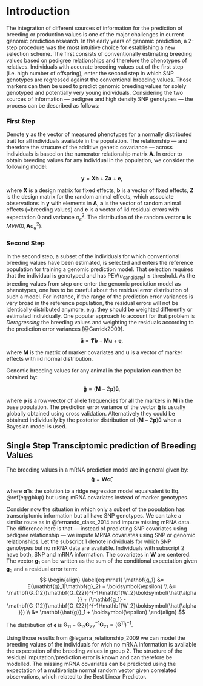 # Introduction
The integration of different sources of information for the prediction of 
breeding or production values is one of the major challenges in current genomic 
prediction research.
In the early years of genomic prediction, a 2-step procedure was the most 
intuitive choice for establishing a new selection scheme.
The first consists of conventionally estimating breeding values based on 
pedigree relationships and therefore the phenotypes of relatives.
Individuals with accurate breeding values out of the first step (i.e. high 
number of offspring), enter the second step in which SNP genotypes are regressed 
against the conventional breeding values.
Those markers can then be used to predict genomic breeding values for solely 
genotyped and potentially very young individuals.
Considering the two sources of information &mdash; pedigree and high density SNP 
genotypes &mdash; the process can be described as follows:

### First Step
Denote $\mathbf{y}$ as the vector of measured phenotypes for a normally 
distributed trait for all individuals available in the population.
The relationship &mdash; and therefore the strucure of the additive genetic 
covariance &mdash; across individuals is based on the numerator relationship 
matrix $\mathbf{A}$.
In order to obtain breeding values for any individual in the population, we 
consider the following model:

$$
\begin{equation}
	\mathbf{y} = \mathbf{Xb} + \mathbf{Za} + \mathbf{e},
	\label{eq:animal_model}
\end{equation}
$$

where $\mathbf{X}$ is a design matrix for fixed effects, $\mathbf{b}$ is a 
vector of fixed effects, $\mathbf{Z}$ is the design matrix for the random animal 
effects, which associate observations in $\mathbf{y}$ with elements in 
$\mathbf{A}$, $\mathbf{a}$ is the vector of random animal effects (=breeding 
values) and $\mathbf{e}$ is a vector of iid residual errors with expectation 
$0$ and variance $\sigma^2_e$.
The distribution of the random vector $\mathbf{u}$ is 
$MVN(0, \mathbf{A}\sigma^2_a)$.



### Second Step
In the second step, a subset of the individuals for which conventional breeding 
values have been estimated, is selected and enters the reference population for 
training a genomic prediction model.
That selection requires that the individual is genotyped and has 
$\text{PEV}(u_{\text{candidate}}) \leq \text{threshold}$.
As the breeding values from step one enter the genomic prediction model as 
phenotypes, one has to be careful about the residual error distribution of
such a model.
For instance, if the range of the prediction error variances is very broad in 
the reference population, the residual errors will not be identically 
distributed anymore, e.g. they should be weighted differently or estimated 
individually.
One popular approach to account for that problem is *Deregressing* the breeding 
values and weighting the residuals according to the prediction error variances 
[@Garrick2009].

$$
\begin{equation}
	\label{eq:gblup}
	\mathbf{\hat{a}} = \mathbf{1'b} + \mathbf{Mu} + \mathbf{e},
\end{equation}
$$

where $\mathbf{M}$ is the matrix of marker covariates and $\mathbf{u}$ is a 
vector of marker effects with iid normal distribution.

Genomic breeding values for any animal in the population can then be obtained 
by:

$$
\begin{equation}
	\label{eq:gebv}
	\mathbf{\hat{g}} =  (\mathbf{M} - 2\mathbf{p})\mathbf{\hat{u}},
\end{equation}
$$

where $\mathbf{p}$ is a row-vector of allele frequencies for all the markers in 
$\mathbf{M}$ in the base population.
The prediction error variance of the vector $\mathbf{\hat{g}}$ is usually 
globally obtained using cross validation.
Alternatively they could be obtained individually by the posterior distribution 
of $(\mathbf{M} - 2\mathbf{p})\mathbf{\hat{u}}$ when a Bayesian model is used.


## Single Step Transciptomic prediction of Breeding Values
The breeding values in a mRNA prediction model are in general given by:
$$
\begin{equation}
	\label{eq:mrnaebv}
	\mathbf{\hat{g}} = \mathbf{W}\boldsymbol{\hat{\alpha}},
\end{equation}
$$

where $\boldsymbol{\hat{\alpha}}$ is the solution to a ridge regression model 
equaivalent to Eq. \@ref(eq:gblup) but using mRNA covariates instead of 
marker genotypes.

Consider now the situation in which only a subset of the population has 
transcriptomic information but all have SNP genotypes.
We can take a similar route as in @fernando_class_2014 and impute missing
mRNA data.
The difference here is that &mdash; instead of predicting SNP covariates using 
pedigree relationship &mdash; we impute MRNA covariates using SNP or genomic 
relationships.
Let the subscript $1$ denote individuals for which SNP genotypes but no mRNA 
data are available.
Individuals with subscript $2$ have both, SNP and mRNA information.
The covariates in $\mathbf{W}$ are centered.
The vector $\mathbf{g}_1$ can be written as the sum of the conditional 
expectation given $\mathbf{g}_2$ and a residual error term:
$$
\begin{align}
	\label{eq:mrna1}
	\mathbf{g_1} &= E(\mathbf{g}_1|\mathbf{g}_2) + \boldsymbol{\epsilon} \\
	&= \mathbf{G_{12}}\mathbf{G_{22}}^{-1}\mathbf{W_2}\boldsymbol{\hat{\alpha}} + (\mathbf{g_1} - \mathbf{G_{12}}\mathbf{G_{22}}^{-1}\mathbf{W_2}\boldsymbol{\hat{\alpha}}) \\
	&= \mathbf{\hat{g}}_1 + \boldsymbol{\epsilon}
\end{align}
$$

The distribution of $\boldsymbol{\epsilon}$ is $\mathbf{G}_{11} - \mathbf{G}_{12}\mathbf{G}_{22}^{-1}\mathbf{G}_{21} = (\mathbf{G}^{11})^{-1}$.

Using those results from @legarra_relationship_2009 we can model the breeding 
values of the individuals for wich no mRNA information is available the 
expectation of the breeding values in group $2$.
The structure of the residual imputation/prediction error is known and can 
therefore be modelled.
The missing mRNA covariates can be predicted using the expectation of a 
multivariate normal random vector given correlated observations, which related 
to the Best Linear Predictor.
